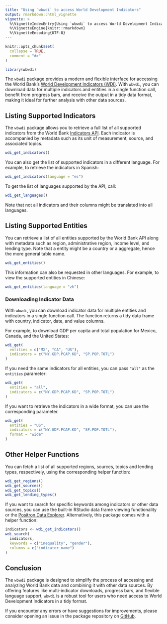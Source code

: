 ```yaml
---
title: "Using `wbwdi` to access World Development Indicators"
output: rmarkdown::html_vignette
vignette: >
  %\VignetteIndexEntry{Using `wbwdi` to access World Development Indicators}
  %\VignetteEngine{knitr::rmarkdown}
  %\VignetteEncoding{UTF-8}
---
```


```r
knitr::opts_chunk$set(
  collapse = TRUE,
  comment = "#>"
)
```

```r
library(wbwdi)
```

The `wbwdi` package provides a modern and flexible interface for accessing the World Bank’s [World Development Indicators (WDI)](https://datatopics.worldbank.org/world-development-indicators/). With `wbwdi`, you can download data for multiple indicators and entities in a single function call, benefit from progress bars, and receive the output in a tidy data format, making it ideal for further analysis with other data sources.

## Listing Supported Indicators

The `wbwdi` package allows you to retrieve a full list of all supported indicators from the World Bank [Indicators API](https://datahelpdesk.worldbank.org/knowledgebase/articles/889392-about-the-indicators-api-documentation). Each indicator is accompanied by metadata such as its unit of measurement, source, and associated topics.

```r
wdi_get_indicators()
```

You can also get the list of supported indicators in a different language. For example, to retrieve the indicators in Spanish:

```r
wdi_get_indicators(language = "es")
```

To get the list of languages supported by the API, call: 

```r
wdi_get_languages()
```

Note that not all indicators and their columns might be translated into all languages. 

## Listing Supported Entities

You can retrieve a list of all entities supported by the World Bank API along with metadata such as region, administrative region, income level, and lending type. Note that a entity might be a country or a aggregate, hence the more general table name.

```r
wdi_get_entities()
```

This information can also be requested in other languages. For example, to view the supported entities in Chinese:

```r
wdi_get_entities(language = "zh")
```

### Downloading Indicator Data

With `wbwdi`, you can download indicator data for multiple entities and indicators in a single function call. The function returns a tidy data frame with country, indicator, date, and value columns.

For example, to download GDP per capita and total population for Mexico, Canada, and the United States:

```r
wdi_get(
  entities = c("MX", "CA", "US"),
  indicators = c("NY.GDP.PCAP.KD", "SP.POP.TOTL")
)
```

If you need the same indicators for all entities, you can pass `"all"` as the `entities` parameter:

```r
wdi_get(
  entities = "all",
  indicators = c("NY.GDP.PCAP.KD", "SP.POP.TOTL")
)
```

If you want to retrieve the indicators in a wide format, you can use the corresponding parameter.

```r
wdi_get(
  entities = "US",
  indicators = c("NY.GDP.PCAP.KD", "SP.POP.TOTL"),
  format = "wide"
)
```

## Other Helper Functions

You can fetch a list of all supported regions, sources, topics and lending types, respectively, using the corresponding helper function:

```r
wdi_get_regions()
wdi_get_sources()
wdi_get_topics()
wdi_get_lending_types()
```

If you want to search for specific keywords among indicators or other data sources, you can use the built-in RStudio data frame viewing functionality or the [Positron Data Explorer](https://positron.posit.co/data-explorer.html). Alternatively, this package comes with a helper function:

```r
indicators <- wdi_get_indicators()
wdi_search(
  indicators,
  keywords = c("inequality", "gender"),
  columns = c("indicator_name")
)
```

## Conclusion

The `wbwdi` package is designed to simplify the process of accessing and analyzing World Bank data and combining it with other data sources. By offering features like multi-indicator downloads, progress bars, and flexible language support, `wbwdi` is a robust tool for users who need access to World Development Indicators in a tidy format.

If you encounter any errors or have suggestions for improvements, please consider opening an issue in the package repository on [GitHub](https://github.com/tidy-intelligence/r-wbwdi/issues).
